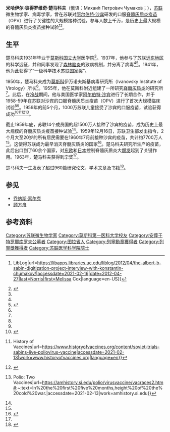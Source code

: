 '''米哈伊尔·彼得罗维奇·楚马科夫'''（俄语：Михаи́л Петро́вич Чумако́в；{{bd|1909年|11月14日|1993年|6月11日}}），[[苏联|苏联]]微生物学家、病毒学家，曾在苏联对[[阿尔伯特·沙宾|阿尔伯特·沙宾]]研发的口服[[脊髓灰質炎疫苗|脊髓灰质炎疫苗]]（OPV）进行了关键性的大规模接种试验，参与人数上千万，是历史上最大规模的脊髓灰质炎疫苗接种试验<ref name=":0">{{Cite web|title=The Albert B. Sabin Digitization Project: Interview with Konstantin Chumakov {{!}} LibLog|url=https://libapps.libraries.uc.edu/liblog/2012/04/the-albert-b-sabin-digitization-project-interview-with-konstantin-chumakov/|accessdate=2021-02-16|date=2012-04-27|last=Norris|first=Melissa Cox|language=en-US}}</ref><ref name=":4">{{Cite book|chapter=Sabin Saves the Day|url=https://www.ncbi.nlm.nih.gov/books/NBK565345/|publisher=Cambridge University Press|year=2018|language=en|first=Dóra|last=Vargha|title=Polio Across the Iron Curtain: Hungary's Cold War with an Epidemic}}</ref>。

== 生平 ==
楚马科夫1931年毕业于[[莫斯科国立大学|莫斯科国立大学]]医学院<ref name=":2" />。1937年，他参与了苏联[[远东地区|远东地区]]的科学远征，并和同事发现了[[森林脑炎|森林脑炎]]的致病机制，并分离了病毒<ref name=":2" /><ref>{{Cite journal|title=A brief history of the discovery of tick-borne encephalitis virus in the late 1930s (based on reminiscences of members of the expeditions, their colleagues, and relatives)|url=https://www.sciencedirect.com/science/article/pii/S1877959X17302042|last=Zlobin|first=Vladimir I.|last2=Pogodina|first2=Vanda V.|date=2017-10-01|journal=Ticks and Tick-borne Diseases|issue=6|doi=10.1016/j.ttbdis.2017.05.001|volume=8|pages=813–820|language=en|issn=1877-959X|last3=Kahl|first3=Olaf}}</ref>。1941年，他为此获得了“一级科学技术[[苏联国家奖|苏联国家奖]]”。

1950年，楚马科夫成为[[莫斯科|莫斯科]]伊万诺夫斯基病毒研究所（Ivanovsky Institute of Virology）所长<ref name=":2" />。1955年，他在莫斯科附近组建了一所研究[[脊髓灰質炎|脊髓灰质炎]]的研究所<ref name=":2" />。此后，在[[冷战|冷战]]期间，他与美国医学家[[阿尔伯特·沙宾|阿尔伯特·沙宾]]进行了长期合作，并于1958-59年在苏联对沙宾的口服脊髓灰质炎疫苗（OPV）进行了首次大规模临床试验<ref name=":0" /><ref name=":4" />。1959年的前5个月，1000万苏联儿童接受了沙宾的口服疫苗，试验获得成功<ref name=":3">{{Cite journal|title=Albert Sabin—Conqueror of Poliomyelitis|url=https://www.ncbi.nlm.nih.gov/pmc/articles/PMC3127575/|last=Shampo|first=Marc A.|last2=Kyle|first2=Robert A.|journal=Mayo Clinic Proceedings|issue=7|doi=10.4065/mcp.2011.0345|year=2011|volume=86|pages=e44|issn=0025-6196|pmc=3127575|pmid=21719614|last3=Steensma|first3=David P.}}</ref><ref>{{Cite web|title=Soviet Trials of Sabin's Live Poliovirus Vaccine {{!}} History of Vaccines|url=https://www.historyofvaccines.org/content/soviet-trials-sabins-live-poliovirus-vaccine|accessdate=2021-02-13|work=www.historyofvaccines.org|language=en}}</ref><ref name=":42">{{Cite book|chapter=Sabin Saves the Day|url=https://www.ncbi.nlm.nih.gov/books/NBK565345/|publisher=Cambridge University Press|year=2018|language=en|first=Dóra|last=Vargha|title=Polio Across the Iron Curtain: Hungary's Cold War with an Epidemic}}</ref><ref>{{Cite web|title=NMAH {{!}} Polio: Two Vaccines|url=https://amhistory.si.edu/polio/virusvaccine/vacraces2.htm#:~:text=In%20the%20first%20five%20months,height%20of%20the%20cold%20war.|accessdate=2021-02-13|work=amhistory.si.edu}}</ref>。

截止1959年底，苏联14个成员国的超1500万人接种了沙宾的疫苗，成为历史上最大规模的脊髓灰质炎疫苗接种试验<ref name=":42" />。1959年12月16日，苏联卫生部发出指令，2个月大至20岁的所有居民需要在1960年7月前接种沙宾的疫苗，共计约7700万人<ref name=":42" />。这使得苏联成为最早消灭脊髓灰质炎的国家<ref name=":1">{{Cite web|title=A Cold War Vaccine: Albert Sabin, Russia & the oral polio vaccine|url=https://hekint.org/2020/05/11/a-cold-war-vaccine-albert-sabin-russia-and-the-oral-polio-vaccine/#:~:text=Strongly%20positive%20results%20on%20the,first%20country%20to%20eradicate%20polio.|accessdate=2021-02-16|work=hekint.org}}</ref>。楚马科夫研究所生产的疫苗，此后出口到了60余个国家，对[[东欧|东欧]]和[[日本|日本]]控制脊髓灰质炎大[[疾病爆发|爆发]]起到了关键作用。1963年，楚马科夫获得[[列宁奖|列宁奖]]<ref name=":1" />。

楚马科夫一生发表了超过960篇研究论文、学术文章及书籍<ref name=":2">{{Cite web|title=通信|url=https://drc.libraries.uc.edu/bitstream/handle/2374.UC/679216/chumakov_1974-92_035.pdf?sequence=1|accessdate=|author=|date=|format=|publisher=辛辛那提大学|language=}}</ref>。

== 参见 ==

* [[乔纳斯·索尔克|乔纳斯·索尔克]]
* [[顾方舟|顾方舟]]

== 参考资料 ==
{{reflist|2}}

[[Category:苏联微生物学家|Category:苏联微生物学家]]
[[Category:莫斯科第一医科大学校友|Category:莫斯科第一医科大学校友]]
[[Category:安葬于特罗耶库罗夫公墓者|Category:安葬于特罗耶库罗夫公墓者]]
[[Category:图拉省人|Category:图拉省人]]
[[Category:列寧勳章獲得者|Category:列寧勳章獲得者]]
[[Category:列寧獎獲得者|Category:列寧獎獲得者]]
[[Category:苏联医学科学院院士|Category:苏联医学科学院院士]]